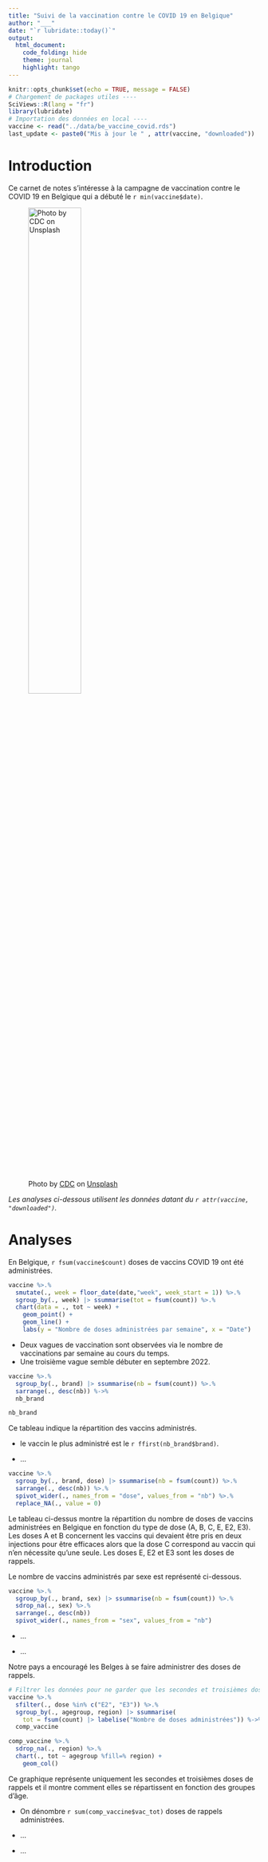 ```yaml
---
title: "Suivi de la vaccination contre le COVID 19 en Belgique"
author: "___"
date: "`r lubridate::today()`"
output:
  html_document: 
    code_folding: hide 
    theme: journal
    highlight: tango
---
```


<!--# Ceci est un commentaire. Il n'apparait pas dans votre rapport final. Observez la structure balisée par des '---' ci-dessus. C'est une zone particulière qui renseigne les informations de base du document telles que le titre, l'auteur, la date ou encore le format de sortie du document. Cette zone s'appelle un entête YAML. -->

<!--% Ceci est une consigne. Remplacez author: "___" par votre nom. ex: author: "Engels Guyliann". Attention, l'entête YAML est très sensible aux espaces et aux guillemets. -->

```r
knitr::opts_chunk$set(echo = TRUE, message = FALSE)
# Chargement de packages utiles ----
SciViews::R(lang = "fr")
library(lubridate)
# Importation des données en local ----
vaccine <- read("../data/be_vaccine_covid.rds")
last_update <- paste0("Mis à jour le " , attr(vaccine, "downloaded"))
```

<!--# Observez les instructions ci-dessus, le code est placé dans une zone particulière que l'on nomme un chunk. Il n'est pas nécessaire de comprendre ces instructions pour l'instant, mais essayer quand même de deviner ce qu'elles font. Vous apprendrez plus tard à écrire ces instructions vous-mêmes. Concentrez-vous sur la succession des zones de texte et des chunks (zones de code).-->

# Introduction

Ce carnet de notes s'intéresse à la campagne de vaccination contre le COVID 19 en Belgique qui a débuté le `r min(vaccine$date)`.

<!--# Dans le paragraphe ci-dessus, vous pouvez observer que du code R a été intégré au sein du texte. Il s'agit d'une forme de chunk raccourci qui est prévu pour être intégré dans des paragraphes. Cette technique est très utile pour ajouter des éléments contextuels aux données. -->

![Photo by <a href="https://unsplash.com/@cdc?utm_source=unsplash&utm_medium=referral&utm_content=creditCopyText">CDC</a> on <a href="https://unsplash.com/s/photos/vaccination?utm_source=unsplash&utm_medium=referral&utm_content=creditCopyText">Unsplash</a>](../figures/covid.jpg){width="50%"}

<!--# Vous pouvez observer ci-dessus la syntaxe employée afin d'intégrer une image dans un document R Markdown.-->

*Les analyses ci-dessous utilisent les données datant du `r attr(vaccine, "downloaded")`.*

# Analyses

En Belgique, `r fsum(vaccine$count)` doses de vaccins COVID 19 ont été administrées.

```r
vaccine %>.%
  smutate(., week = floor_date(date,"week", week_start = 1)) %>.%
  sgroup_by(., week) |> ssummarise(tot = fsum(count)) %>.%
  chart(data = ., tot ~ week) +
    geom_point() +
    geom_line() +
    labs(y = "Nombre de doses administrées par semaine", x = "Date")
```

-   Deux vagues de vaccination sont observées via le nombre de vaccinations par semaine au cours du temps.
-   Une troisième vague semble débuter en septembre 2022.

```r
vaccine %>.%
  sgroup_by(., brand) |> ssummarise(nb = fsum(count)) %>.%
  sarrange(., desc(nb)) %->%
  nb_brand

nb_brand
```

Ce tableau indique la répartition des vaccins administrés.

<!--% Interprétez ce tableau : proposez un élément supplémentaire en dessous du premier dans la liste ci-dessous.-->

-   le vaccin le plus administré est le `r ffirst(nb_brand$brand)`.

-   ...

```r
vaccine %>.%
  sgroup_by(., brand, dose) |> ssummarise(nb = fsum(count)) %>.%
  sarrange(., desc(nb)) %>.%
  spivot_wider(., names_from = "dose", values_from = "nb") %>.%
  replace_NA(., value = 0)
```

Le tableau ci-dessus montre la répartition du nombre de doses de vaccins administrées en Belgique en fonction du type de dose (A, B, C, E, E2, E3). Les doses A et B concernent les vaccins qui devaient être pris en deux injections pour être efficaces alors que la dose C correspond au vaccin qui n'en nécessite qu'une seule. Les doses E, E2 et E3 sont les doses de rappels.

Le nombre de vaccins administrés par sexe est représenté ci-dessous.

```r
vaccine %>.%
  sgroup_by(., brand, sex) |> ssummarise(nb = fsum(count)) %>.%
  sdrop_na(., sex) %>.%
  sarrange(., desc(nb))
  spivot_wider(., names_from = "sex", values_from = "nb")
```

<!--% Interprétez ce tableau : complétez deux éléments, sous forme de liste des résultats relatifs à la répartition des vaccins administrés par sexe.-->

-   ...

-   ...

Notre pays a encouragé les Belges à se faire administrer des doses de rappels.

```r
# Filtrer les données pour ne garder que les secondes et troisièmes doses de rappels
vaccine %>.%
  sfilter(., dose %in% c("E2", "E3")) %>.%
  sgroup_by(., agegroup, region) |> ssummarise(
    tot = fsum(count) |> labelise("Nombre de doses administrées")) %->%
  comp_vaccine

comp_vaccine %>.%
  sdrop_na(., region) %>.%
  chart(., tot ~ agegroup %fill=% region) +
    geom_col()
```

Ce graphique représente uniquement les secondes et troisièmes doses de rappels et il montre comment elles se répartissent en fonction des groupes d'âge.

<!--% Interprétez ce graphique : donnez deux éléments supplémentaires, sous forme de liste, des résultats relatifs à la répartition des vaccins administrés par groupe d'âge.-->

-   On dénombre `r sum(comp_vaccine$vac_tot)` doses de rappels administrées.

-   ...

-   ...

<!-- Vous voilà arrivé au bout de ce bloc-notes. Ce type de document relativement informel reprend les différents éléments de vos analyses de données, y compris les tableaux et les graphiques, suivis d'une interprétation complète, mais brève (qui peut par exemple se présenter sous forme d'une liste des points à retenir). Le format R Markdown est très utile ici pour combiner du texte structuré avec les instructions R qui effectuent l'analyse dans des chunks. Les tableaux et graphiques sont directement placés au bon endroit dans le document. De plus, si les données changent, il suffit de réexécuter le script d'importation et de recompiler (bouton Knit) le document pour le mettre à jour. -->
